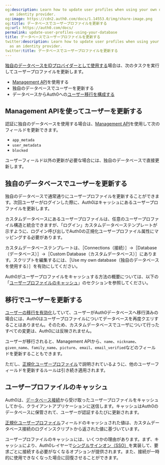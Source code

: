 ```yaml
---
og:description: Learn how to update user profiles when using your own database as
  an identity provider.
og:image: https://cdn2.auth0.com/docs/1.14553.0/img/share-image.png
og:title: データベースでユーザープロファイルを更新する
og:url: https://auth0.com/docs/
permalink: update-user-profiles-using-your-database
title: データベースでユーザープロファイルを更新する
twitter:description: Learn how to update user profiles when using your own database
  as an identity provider.
twitter:title: データベースでユーザープロファイルを更新する
---
```


[独自のデータベースをIDプロバイダーとして使用する](/connections/database/custom-db)場合は、次のタスクを実行してユーザープロファイルを更新します。

* [Management API](/api/management/v2#!/Users/patch_users_by_id)を使用する
* 独自のデータベースでユーザーを更新する
* データベースからAuth0への[ユーザー移行を構成する](/users/import-and-export-users/configure-automatic-migration-from-your-database)

## Management APIを使ってユーザーを更新する

認証に独自のデータベースを使用する場合は、[Management API](/api/management/v2)を使用して次のフィールドを更新できます。

* `app_metada`
* `user_metadata`
* `blocked`

ユーザーフィールド以外の更新が必要な場合には、独自のデータベースで直接更新します。

## 独自のデータベースでユーザーを更新する

独自のデータベースで通常通りにユーザープロファイルを更新することができます。次回ユーザーがログインした際に、Auth0はキャッシュにあるユーザープロファイルを更新します。

カスタムデータベースにあるユーザープロファイルは、任意のユーザープロファイル構造と統合できますが、「ログイン」カスタムデータベーステンプレートが示すように、ログイン呼び出しでAuth0の正規化ユーザープロファイル属性にマッピングする必要があります。

カスタムデータベーステンプレートは、［Connections（接続）］->［Database（データベース）］->［Custom Database（カスタムデータベース）］にあります。スクリプトを編集するには、［Use my own database（独自のデータベースを使用する）］を有効にしてください。

Auth0がユーザープロファイルをキャッシュする方法の概要については、以下の「[ユーザープロファイルのキャッシュ](#user-profile-cache)」のセクションを参照してください。

## 移行でユーザーを更新する

[ユーザーの移行を有効化](/connections/database/migrating)していて、ユーザーがAuth0データベースへ移行済みの場合には、Auth0はユーザープロファイルについてデータベースを再度クエリすることはありません。そのため、カスタムデータベースでユーザについて行ったすべての変更は、Auth0には反映されません。

ユーザーが移行されると、Management APIから、`name`、`nickname`、`given_name`、`family_name`、`picture`、`email`、`email_verified`などのフィールドを更新することもできます。

ただし、[正規化ユーザープロファイル](/users/user-profiles/normalized-user-profiles)で説明されているように、他のユーザーフィールドを更新するルールは引き続き適用されます。

## ユーザープロファイルのキャッシュ

Auth0は、[データベース接続](/connections/database)から受け取ったユーザープロファイルをキャッシュしてから、クライアントアプリケーションに送信します。キャッシュはAuth0のデータベースに保管されて、ユーザーが認証するたびに更新されます。

[正規化ユーザープロファイル](/users/normalized/auth0/normalized-user-profile-schema)フィールドのキャッシュされた値は、カスタムデータベース接続のログインスクリプトから返された値に基づいています。

ユーザープロファイルのキャッシュには、いくつかの理由があります。まず、キャッシュにより、Auth0レイヤーで[シングルサインオン（SSO）](/single-sign-on)を実装して、要求ごとに接続する必要がなくなるオプションが提供されます。また、接続が一時的に使用できなくなった場合に回復させることができます。
